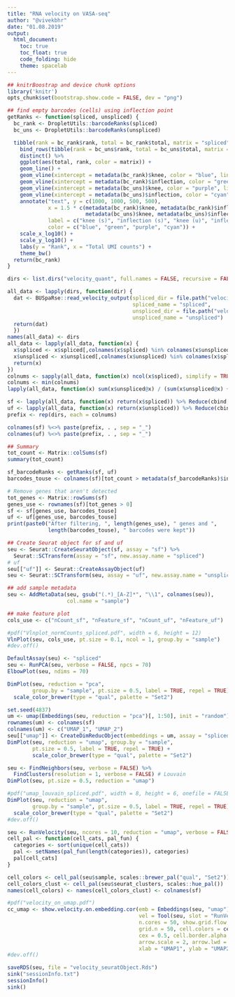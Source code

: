 ```yaml
---
title: "RNA velocity on VASA-seq"
author: "@vivekbhr"
date: "01.08.2019"
output:
  html_document:
    toc: true
    toc_float: true
    code_folding: hide
    theme: spacelab
---
```


```r
## knitrBoostrap and device chunk options
library('knitr')
opts_chunk$set(bootstrap.show.code = FALSE, dev = "png")
```

```r
## find empty barcodes (cells) using inflection point
getRanks <- function(spliced, unspliced) {
  bc_rank <- DropletUtils::barcodeRanks(spliced)
  bc_uns <- DropletUtils::barcodeRanks(unspliced)

  tibble(rank = bc_rank$rank, total = bc_rank$total, matrix = "spliced") %>%
    bind_rows(tibble(rank = bc_uns$rank, total = bc_uns$total, matrix = "unspliced")) %>%
    distinct() %>%
    ggplot(aes(total, rank, color = matrix)) +
    geom_line() +
    geom_vline(xintercept = metadata(bc_rank)$knee, color = "blue", linetype = 2) +
    geom_vline(xintercept = metadata(bc_rank)$inflection, color = "green", linetype = 2) +
    geom_vline(xintercept = metadata(bc_uns)$knee, color = "purple", linetype = 3) +
    geom_vline(xintercept = metadata(bc_uns)$inflection, color = "cyan", linetype = 3) +
    annotate("text", y = c(1000, 1000, 500, 500),
             x = 1.5 * c(metadata(bc_rank)$knee, metadata(bc_rank)$inflection,
                         metadata(bc_uns)$knee, metadata(bc_uns)$inflectio),
             label = c("knee (s)", "inflection (s)", "knee (u)", "inflection (u)"),
             color = c("blue", "green", "purple", "cyan")) +
    scale_x_log10() +
    scale_y_log10() +
    labs(y = "Rank", x = "Total UMI counts") +
    theme_bw()
  return(bc_rank)
}
```

```r
dirs <- list.dirs("velocity_quant", full.names = FALSE, recursive = FALSE)

all_data <- lapply(dirs, function(dir) {
  dat <- BUSpaRse::read_velocity_output(spliced_dir = file.path("velocity_quant", dir, "spliced_counts"),
                                        spliced_name = "spliced",
                                        unspliced_dir = file.path("velocity_quant", dir, "unspliced_counts"),
                                        unspliced_name = "unspliced")
  return(dat)
  })
names(all_data) <- dirs
all_data <- lapply(all_data, function(x) {
  x$spliced <- x$spliced[,colnames(x$spliced) %in% colnames(x$unspliced)]
  x$unspliced <- x$unspliced[,colnames(x$unspliced) %in% colnames(x$spliced)]
  return(x)
})
colnums <- sapply(all_data, function(x) ncol(x$spliced), simplify = TRUE)
colnums <- min(colnums)
lapply(all_data, function(x) sum(x$unspliced@x) / (sum(x$unspliced@x) + sum(x$spliced@x)))
```


```r
sf <- lapply(all_data, function(x) return(x$spliced)) %>% Reduce(cbind, .)
uf <- lapply(all_data, function(x) return(x$unspliced)) %>% Reduce(cbind, .)
prefix <- rep(dirs, each = colnums)

colnames(sf) %<>% paste(prefix, . , sep = "_")
colnames(uf) %<>% paste(prefix, . , sep = "_")

## Summary
tot_count <- Matrix::colSums(sf)
summary(tot_count)
```

```r
sf_barcodeRanks <- getRanks(sf, uf)
barcodes_touse <- colnames(sf)[tot_count > metadata(sf_barcodeRanks)$inflection]

# Remove genes that aren't detected
tot_genes <- Matrix::rowSums(sf)
genes_use <- rownames(sf)[tot_genes > 0]
sf <- sf[genes_use, barcodes_touse]
uf <- uf[genes_use, barcodes_touse]
print(paste0("After filtering, ", length(genes_use), " genes and ",
             length(barcodes_touse), " barcodes were kept"))
```

```r
## Create Seurat object for sf and uf
seu <- Seurat::CreateSeuratObject(sf, assay = "sf") %>%
  Seurat::SCTransform(assay = "sf", new.assay.name = "spliced")
# uf
seu[["uf"]] <- Seurat::CreateAssayObject(uf)
seu <- Seurat::SCTransform(seu, assay = "uf", new.assay.name = "unspliced")

## add sample metadata
seu <- AddMetaData(seu, gsub("(.*)_[A-Z]*", "\\1", colnames(seu)),
                   col.name = "sample")

## make feature plot
cols_use <- c("nCount_sf", "nFeature_sf", "nCount_uf", "nFeature_uf")

#pdf("Vlnplot_normCounts_spliced.pdf", width = 6, height = 12)
VlnPlot(seu, cols_use, pt.size = 0.1, ncol = 1, group.by = "sample")
#dev.off()
```


```r
DefaultAssay(seu) <- "spliced"
seu <- RunPCA(seu, verbose = FALSE, npcs = 70)
ElbowPlot(seu, ndims = 70)
```


```r
DimPlot(seu, reduction = "pca",
        group.by = "sample", pt.size = 0.5, label = TRUE, repel = TRUE) +
  scale_color_brewer(type = "qual", palette = "Set2")
```


```r
set.seed(4837)
um <- umap(Embeddings(seu, reduction = "pca")[, 1:50], init = "random")
rownames(um) <- colnames(sf)
colnames(um) <- c("UMAP_1", "UMAP_2")
seu[["umap"]] <- CreateDimReducObject(embeddings = um, assay = "spliced", key = "umap_")
DimPlot(seu, reduction = "umap", group.by = "sample",
        pt.size = 0.5, label = TRUE, repel = TRUE) +
        scale_color_brewer(type = "qual", palette = "Set2")
```


```r
seu <- FindNeighbors(seu, verbose = FALSE) %>%
  FindClusters(resolution = 1, verbose = FALSE) # Louvain
DimPlot(seu, pt.size = 0.5, reduction = "umap")
```



```r
#pdf("umap_louvain_spliced.pdf", width = 8, height = 6, onefile = FALSE)
DimPlot(seu, reduction = "umap",
        group.by = "sample", pt.size = 0.5, label = TRUE, repel = TRUE) +
  scale_color_brewer(type = "qual", palette = "Set2")
#dev.off()
```


```r
seu <- RunVelocity(seu, ncores = 10, reduction = "umap", verbose = FALSE)
cell_pal <- function(cell_cats, pal_fun) {
  categories <- sort(unique(cell_cats))
  pal <- setNames(pal_fun(length(categories)), categories)
  pal[cell_cats]
}

cell_colors <- cell_pal(seu$sample, scales::brewer_pal("qual", "Set2"))
cell_colors_clust <- cell_pal(seu$seurat_clusters, scales::hue_pal())
names(cell_colors) <- names(cell_colors_clust) <- colnames(sf)

#pdf("velocity_on_umap.pdf")
cc_umap <- show.velocity.on.embedding.cor(emb = Embeddings(seu, "umap"),
                                          vel = Tool(seu, slot = "RunVelocity"),
                                          n.cores = 50, show.grid.flow = TRUE,
                                          grid.n = 50, cell.colors = cell_colors,
                                          cex = 0.5, cell.border.alpha = 0,
                                          arrow.scale = 2, arrow.lwd = 0.75,
                                          xlab = "UMAP1", ylab = "UMAP2")
#dev.off()
```


```r
saveRDS(seu, file = "velocity_seuratObject.Rds")
sink("sessionInfo.txt")
sessionInfo()
sink()
```
